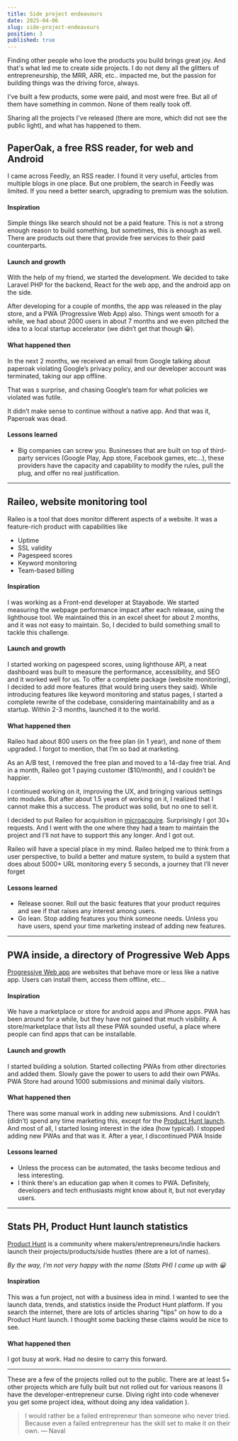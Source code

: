 ```yaml
---
title: Side project endeavours
date: 2025-04-06
slug: side-project-endeavours
position: 3
published: true
---
```

Finding other people who love the products you build brings great joy. And that's what led me to create side projects. I do not deny all the glitters of entrepreneurship, the MRR, ARR, etc.. impacted me, but the passion for building things was the driving force, always. 

I've built a few products, some were paid, and most were free. But all of them have something in common. None of them really took off. 

Sharing all the projects I've released (there are more, which did not see the public light), and what has happened to them. 


## PaperOak, a free RSS reader, for web and Android

I came across Feedly, an RSS reader. I found it very useful, articles from multiple blogs in one place. But one problem, the search in Feedly was limited. If you need a better search, upgrading to premium was the solution. 

#### Inspiration
Simple things like search should not be a paid feature. 
This is not a strong enough reason to build something, but sometimes, this is enough as well. There are products out there that provide free services to their paid counterparts. 

#### Launch and growth
With the help of my friend, we started the development. We decided to take Laravel PHP for the backend, React for the web app, and the android app on the side. 

After developing for a couple of months, the app was released in the play store, and a PWA (Progressive Web App) also. Things went smooth for a while, we had about 2000 users in about 7 months and we even pitched the idea to a local startup accelerator (we didn’t get that though 😀).

#### What happened then
In the next 2 months, we received an email from Google talking about paperoak violating Google’s privacy policy, and our developer account was terminated, taking our app offline. 

That was s surprise, and chasing Google‘s team for what policies we violated was futile. 

It didn’t make sense to continue without a native app. And that was it, Paperoak was dead.

#### Lessons learned
- Big companies can screw you. Businesses that are built on top of third-party services (Google Play, App store, Facebook games, etc...), these providers have the capacity and capability to modify the rules, pull the plug, and offer no real justification.  

---

## Raileo, website monitoring tool

Raileo is a tool that does monitor different aspects of a website. It was a feature-rich product with capabilities like
- Uptime
- SSL validity
- Pagespeed scores
- Keyword monitoring
- Team-based billing

#### Inspiration
I was working as a Front-end developer at Stayabode. We started measuring the webpage performance impact after each release, using the lighthouse tool. We maintained this in an excel sheet for about 2 months, and it was not easy to maintain. So, I decided to build something small to tackle this challenge. 

#### Launch and growth
I started working on pagespeed scores, using lighthouse API, a neat dashboard was built to measure the performance, accessibility, and SEO and it worked well for us. 
To offer a complete package (website monitoring), I decided to add more features (that would bring users they said). While introducing features like keyword monitoring and status pages, I started a complete rewrite of the codebase, considering maintainability and as a startup. Within 2-3 months, launched it to the world.

#### What happened then
Raileo had about 800 users on the free plan (in 1 year), and none of them upgraded. I forgot to mention, that I’m so bad at marketing. 

As an A/B test, I removed the free plan and moved to a 14-day free trial. And in a month, Raileo got 1 paying customer ($10/month), and I couldn’t be happier. 

I continued working on it, improving the UX, and bringing various settings into modules. But after about 1.5 years of working on it, I realized that I cannot make this a success. The product was solid, but no one to sell it.

I decided to put Raileo for acquisition in [microacquire](https://microacquire.com/). Surprisingly I got 30+ requests. And I went with the one where they had a team to maintain the project and I’ll not have to support this any longer. And I got out.

Raileo will have a special place in my mind. Raileo helped me to think from a user perspective, to build a better and mature system, to build a system that does about 5000+ URL monitoring every 5 seconds, a journey that I’ll never forget

#### Lessons learned
- Release sooner. Roll out the basic features that your product requires and see if that raises any interest among users. 
- Go lean. Stop adding features you think someone needs. Unless you have users, spend your time marketing instead of adding new features. 

---

## PWA inside, a directory of Progressive Web Apps

[Progressive Web app](https://web.dev/progressive-web-apps/#introduction) are websites that behave more or less like a native app. Users can install them, access them offline, etc...

#### Inspiration
We have a marketplace or store for android apps and iPhone apps. PWA has been around for a while, but they have not gained that much visibility. A store/marketplace that lists all these PWA sounded useful, a place where people can find apps that can be installable.

#### Launch and growth
I started building a solution. Started collecting PWAs from other directories and added them. Slowly gave the power to users to add their own PWAs. PWA Store had around 1000 submissions and minimal daily visitors. 

#### What happened then
There was some manual work in adding new submissions.  And I couldn’t (didn’t) spend any time marketing this, except for the [Product Hunt launch](https://www.producthunt.com/products/pwa-inside). And most of all, I started losing interest in the idea (how typical). I stopped adding new PWAs and that was it. After a year, I discontinued PWA Inside

#### Lessons learned
- Unless the process can be automated, the tasks become tedious and less interesting. 
- I think there's an education gap when it comes to PWA. Definitely, developers and tech enthusiasts might know about it, but not everyday users.

---

## Stats PH, Product Hunt launch statistics
[Product Hunt](https://www.producthunt.com/) is a community where makers/entrepreneurs/indie hackers launch their projects/products/side hustles (there are a lot of names). 

_By the way, I'm not very happy with the name (Stats PH) I came up with 😀_

#### Inspiration
This was a fun project, not with a business idea in mind. I wanted to see the launch data, trends, and statistics inside the Product Hunt platform. If you search the internet, there are lots of articles sharing "tips" on how to do a Product Hunt launch. I thought some backing these claims would be nice to see. 

#### What happened then
I got busy at work. Had no desire to carry this forward. 

----

These are a few of the projects rolled out to the public. There are at least 5+ other projects which are fully built but not rolled out for various reasons (I have the developer-entrepreneur curse. Diving right into code whenever you get some project idea, without doing any idea validation ). 

> I would rather be a failed entrepreneur than someone who never tried. Because even a failed entrepreneur has the skill set to make it on their own. — Naval